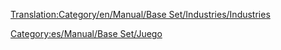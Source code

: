 [[Translation:Category/en/Manual/Base Set/Industries/Industries]]

{{en/Bilingual box| es
| Esta es una lista categorízada de todas las [[es/Manual/Industrias|industrias]] de OpenTTD. Las industrias se subcategorizan por el clima y por la posición en la cadena de distribución de la producción. Un listado completo también está disponible en la parte inferior de esta categoría. Para imágenes vea la [[:Category:en/Manual/Base Set/Industries/Industries|categoría en inglés]].
| This is a categorised list of all [[es/Manual/Industrias]] in OpenTTD.  Industries are subcategorised by Climate and by position in the industry chain, and a complete listing is also available at the bottom of this category.}}

[[Category:es/Manual/Base Set/Juego]]